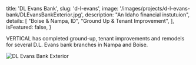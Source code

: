 
  title: 'DL Evans Bank',
  slug: 'd-l-evans',
  image: '/images/projects/d-l-evans-bank/DLEvansBankExterior.jpg',
  description: "An Idaho financial instutuion",
  details: [
    "Boise & Nampa, ID",
    "Ground Up & Tenant Improvement",
  ],
  isFeatured: false,
}


VERTICAL has completed ground-up, tenant improvements and remodels for several D.L. Evans bank branches in Nampa and Boise. 

![DL Evans Bank Exterior](/images/projects/d-l-evans-bank/DLEvansBankExterior.jpg)
